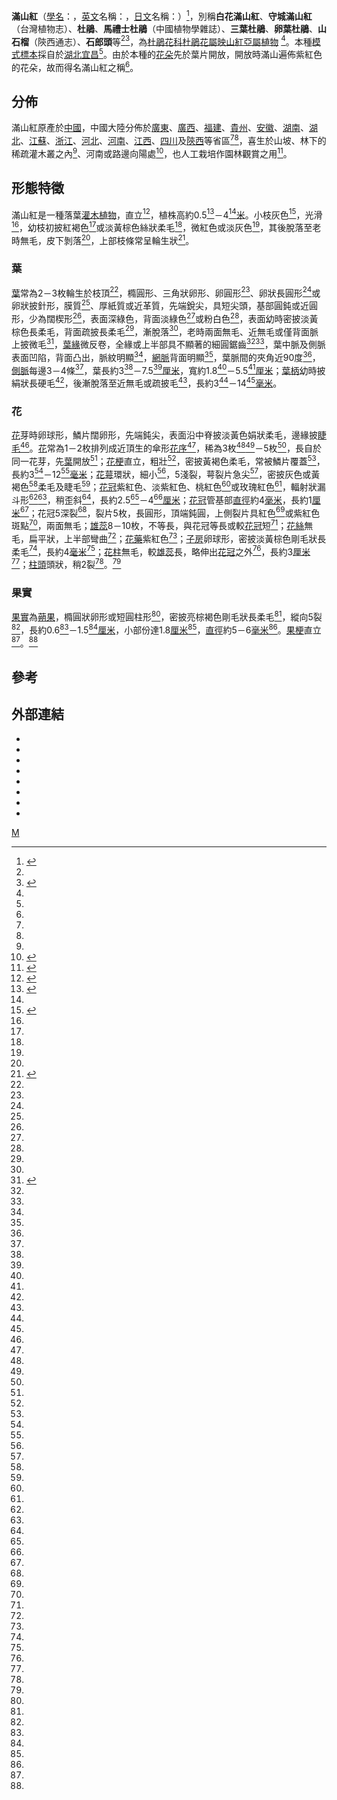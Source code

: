 {{noteTA
|1=zh-hans:厘米;zh-hk:厘米;zh-tw:公分;
|2=zh-hans:毫米;zh-hk:毫米;zh-tw:公釐;
}}
{{Speciesbox
| genus = Rhododendron 
| subgenus = Tsutsusi
| species = mariesii
| binomial_authority = Hemsl. & E. H. Wilson<ref name="ars">{{cite encyclopedia | encyclopedia=美國種質資源信息網路 |publisher=美國農業部 | title=Rhododendron mariesii Hemsl. & E. H. Wilson | volume= | pages=|url=http://www.ars-grin.gov/cgi-bin/npgs/html/taxon.pl?31439}}</ref>
| synonyms = 
* ''Rhododendron daiyuenshanicum'' <small>   P.C. Tam</small>  
* ''Rhododendron daiyunicum'' <small>   P.C. Tam</small>  
* ''Rhododendron farrerae'' <small>   var. mediocre Diels</small>  
* ''Rhododendron farrerae '' <small>  var. weyrichii Diels</small>  
* ''Rhododendron gnaphalocarpum '' <small>  Hayata</small>  
* ''Rhododendron shojoense '' <small>  Hayata</small> 
* ''Rhododendron umbelliferum '' <small>  H. Lév. </small><ref>{{cite web  |url=http://www.theplantlist.org/tpl/record/tro-12305056  |title=Rhododendron mariesii Hemsl. & E.H. Wilson  |publisher=The Plant List  |access-date=2011-12-05  |archive-date=2020-10-27  |archive-url=https://web.archive.org/web/20201027035914/http://www.theplantlist.org/tpl/record/tro-12305056  |dead-url=no  }}</ref><ref name="自然標本館">{{cite encyclopedia | encyclopedia=中國自然標本館 NM 物種信息卡  | title= Rhododendron mariesii Hemsl. et Wils. 滿山紅 |url=http://www.nature-museum.net/17696.spid}}</ref>
}}

'''滿山紅'''（[[學名|學名]]：''{{lang|la|Rhododendron mariesii}}''，[[英文|英文]]名稱：''{{lang|en|Maries azalea}}''，[[日文|日文]]名稱：''{{lang|ja|ロドデントロンマリエシイ }}''）<ref name="花博公園">{{cite web| url=http://www.taipei-expopark.tw/ct.asp?xItem=90949&ctNode=7368&mp=3| title=守城滿山紅| publisher=花博期間園藝植栽資料庫}}{{dead link|date=2018年3月 |bot=InternetArchiveBot |fix-attempted=yes }}</ref>，別稱'''白花滿山紅'''、'''守城滿山紅'''（台灣植物志）、'''杜鵑'''、'''馬禮士杜鵑'''（中國植物學雜誌）、'''三葉杜鵑'''、'''卵葉杜鵑'''、'''山石榴'''（陝西通志）、'''石郎頭'''等<ref name="自然標本館"/><ref name="中國">{{cite encyclopedia| title=滿山紅| encyclopedia=中國植物誌| volume=57(2)| pages=372| url=http://v2.cvh.org.cn/zhiwuzhi/page/57(2)/372.PDF}}{{dead link|date=2018年3月 |bot=InternetArchiveBot |fix-attempted=yes }}</ref>，為[[杜鵑花科|杜鵑花科]][[杜鵑花屬|杜鵑花屬]][[映山紅亞屬|映山紅亞屬]][[植物|植物]] <ref name="自然標本館"/>。本種[[模式標本|模式標本]]採自於[[湖北|湖北]][[宜昌|宜昌]]<ref name="中國"/>。由於本種的[[花朵|花朵]]先於葉片開放，開放時滿山遍佈紫紅色的花朵，故而得名滿山紅之稱<ref name="花博公園"/>。

==分佈==
滿山紅原產於[[中國|中國]]，中國大陸分佈於[[廣東|廣東]]、[[廣西|廣西]]、[[福建|福建]]、[[貴州|貴州]]、[[安徽|安徽]]、[[湖南|湖南]]、[[湖北|湖北]]、[[江蘇|江蘇]]、[[浙江|浙江]]、[[河北|河北]]、[[河南|河南]]、[[江西|江西]]、[[四川|四川]]及[[陝西|陝西]]等省區<ref name="ars"/><ref name="中國"/>，喜生於山坡、林下的稀疏灌木叢之內<ref name="中國"/>、河南或路邊向陽處<ref name="福建">{{cite encyclopedia| title=滿山紅| encyclopedia=福建植物誌| volume=4| pages=232-233| url=http://v2.cvh.org.cn/difangzhi/fujian/page/4/232.pdf}}{{dead link|date=2018年3月 |bot=InternetArchiveBot |fix-attempted=yes }}</ref>，也人工栽培作園林觀賞之用<ref name="河南">{{cite encyclopedia| title=滿山紅| encyclopedia=河南植物誌| volume=3| pages=196| url=http://v2.cvh.org.cn/difangzhi/henan/page/3/196.pdf}}{{dead link|date=2018年3月 |bot=InternetArchiveBot |fix-attempted=yes }}</ref>。

==形態特徵==
滿山紅是一種落葉[[灌木|灌木]][[植物|植物]]，直立<ref name="貴州">{{cite encyclopedia| title=滿山紅| encyclopedia=貴州植物誌| volume=3| pages=235| url=http://v2.cvh.org.cn/difangzhi/guizhou/page/3/235.pdf}}{{dead link|date=2018年3月 |bot=InternetArchiveBot |fix-attempted=yes }}</ref>，植株高約0.5<ref name="秦嶺">{{cite encyclopedia| title=滿山紅| encyclopedia=秦嶺植物誌| volume=1(4)| pages=21-22| url=http://v2.cvh.org.cn/difangzhi/qinling/page/1(4)/021a.pdf}}{{dead link|date=2018年3月 |bot=InternetArchiveBot |fix-attempted=yes }}</ref>－4<ref name="中國"/>[[米_(單位)|米]]。小枝灰色<ref name="浙江">{{cite encyclopedia| title=滿山紅| encyclopedia=浙江植物誌| volume=5| pages=14| url=http://v2.cvh.org.cn/difangzhi/zhejiang/page/5/014.pdf}}{{dead link|date=2018年3月 |bot=InternetArchiveBot |fix-attempted=yes }}</ref>，光滑<ref name="花博公園"/>，幼枝初披紅褐色<ref name="福建"/>或淡黃棕色絲狀柔毛<ref name="河南"/>，微紅色或淡灰色<ref name="河南"/>，其後脫落至老時無毛，皮下剝落<ref name="秦嶺"/>，上部枝條常呈輪生狀<ref name="安徽">{{cite encyclopedia| title=滿山紅| encyclopedia=安徽植物誌| volume=4| pages=11| url=http://v2.cvh.org.cn/difangzhi/anhui/page/4/011.pdf}}{{dead link|date=2018年3月 |bot=InternetArchiveBot |fix-attempted=yes }}</ref>。

===葉===
[[葉|葉]]常為2－3枚輪生於枝頂<ref name="安徽"/>，橢圓形、三角狀卵形、卵圓形<ref name="安徽"/>、卵狀長圓形<ref name="河南"/>或卵狀披針形，膜質<ref name="河南"/>、厚紙質或近革質，先端銳尖，具短尖頭，基部圓鈍或近圓形，少為闊楔形<ref name="安徽"/>，表面深綠色，背面淡綠色<ref name="秦嶺"/>或粉白色<ref name="貴州"/>，表面幼時密披淡黃棕色長柔毛，背面疏披長柔毛<ref name="浙江"/>，漸脫落<ref name="安徽"/>，老時兩面無毛、近無毛或僅背面脈上披微毛<ref name="台灣">{{cite encyclopedia | title=Rhododendron mariesii  Hemsl. & Wilson 守城滿山紅 | encyclopedia=臺灣維管束植物簡誌 | volume=4 | pages=11 | url=http://subject.forest.gov.tw/species/vascular/4/book1/11.htm | access-date=2011-12-05 | archive-date=2016-03-04 | archive-url=https://web.archive.org/web/20160304141756/http://subject.forest.gov.tw/species/vascular/4/book1/11.htm | dead-url=no }}</ref>，[[葉緣|葉緣]]微反卷，全緣或上半部具不顯著的細圓鋸齒<ref name="安徽"/><ref name="浙江"/>，葉中脈及側脈表面凹陷，背面凸出，脈紋明顯<ref name="秦嶺"/>，[[網脈|網脈]]背面明顯<ref name="福建"/>，葉脈間的夾角近90度<ref name="中國"/>，[[側脈|側脈]]每邊3－4條<ref name="貴州"/>，葉長約3<ref name="河南"/>－7.5<ref name="中國"/>[[厘米|厘米]]，寬約1.8<ref name="河南"/>－5.5<ref name="浙江"/>[[厘米|厘米]]；[[葉柄|葉柄]]幼時披絹狀長硬毛<ref name="貴州"/>，後漸脫落至近無毛或疏披毛<ref name="浙江"/>，長約3<ref name="安徽"/>－14<ref name="福建"/>[[毫米|毫米]]。

===花===
[[花|花]]芽時卵球形，鱗片闊卵形，先端鈍尖，表面沿中脊披淡黃色娟狀柔毛，邊緣披[[睫毛|睫毛]]<ref name="中國"/>。[[花|花]]常為1－2枚排列成近頂生的傘形[[花序|花序]]<ref name="福建"/>，稀為3枚<ref name="安徽"/><ref name="貴州"/>－5枚<ref name="台灣"/>，長自於同一花芽，先[[葉|葉]]開放<ref name="河南"/>；[[花梗|花梗]]直立，粗壯<ref name="福建"/>，密披黃褐色柔毛，常被鱗片覆蓋<ref name="浙江"/>，長約3<ref name="安徽"/>－12<ref name="貴州"/>[[毫米|毫米]]；[[花萼|花萼]]環狀，細小<ref name="安徽"/>，5淺裂，萼裂片急尖<ref name="安徽"/>，密披灰色或黃褐色<ref name="貴州"/>柔毛及睫毛<ref name="浙江"/>；[[花冠|花冠]]紫紅色、淡紫紅色、桃紅色<ref name="花博公園"/>或玫瑰紅色<ref name="浙江"/>，輻射狀漏斗形<ref name="浙江"/><ref name="貴州"/>，稍歪斜<ref name="安徽"/>，長約2.5<ref name="福建"/>－4<ref name="浙江"/>[[厘米|厘米]]；[[花冠|花冠]]管基部[[直徑|直徑]]約4[[毫米|毫米]]，長約1[[厘米|厘米]]<ref name="中國"/>；花冠5深裂<ref name="秦嶺"/>，裂片5枚，長圓形，頂端鈍圓，上側裂片具紅色<ref name="河南"/>或紫紅色斑點<ref name="安徽"/>，兩面無毛；[[雄蕊|雄蕊]]8－10枚，不等長，與花冠等長或較[[花冠|花冠]]短<ref name="中國"/>；[[花絲|花絲]]無毛，扁平狀，上半部彎曲<ref name="安徽"/>；[[花藥|花藥]]紫紅色<ref name="中國"/>；[[子房|子房]]卵球形，密披淡黃棕色剛毛狀長柔毛<ref name="安徽"/>，長約4[[毫米|毫米]]<ref name="浙江"/>；[[花柱|花柱]]無毛，較[[雄蕊|雄蕊]]長，略伸出[[花冠|花冠]]之外<ref name="浙江"/>，長約3[[厘米|厘米]]<ref name="安徽"/>；[[柱頭|柱頭]]頭狀，稍2裂<ref name="秦嶺"/>。<ref name="中國"/>

===果實===
[[果實|果實]]為[[蒴果|蒴果]]，橢圓狀卵形或短圓柱形<ref name="安徽"/>，密披亮棕褐色剛毛狀長柔毛<ref name="安徽"/>，縱向5裂<ref name="貴州"/>，長約0.6<ref name="中國"/>－1.5<ref name="安徽"/>[[厘米|厘米]]，小部份達1.8[[厘米|厘米]]<ref name="中國"/>，[[直徑|直徑]]約5－6[[毫米|毫米]]<ref name="浙江"/>。[[果梗|果梗]]直立<ref name="安徽"/>。<ref name="中國"/>

==參考==
{{reflist|2}}

==外部連結==
{{refbegin|2}}
* {{zh-hans}}{{cite web | url=  http://www.zhiwutong.com/latin/Ericaceae/Rhododendron-mariesii-Hemsl-et-Wils.htm | title= 滿山紅 | publisher= 植物通 | accessdate=December 5, 2011}}
* {{zh-hans}}{{cite web | url= http://www.nature-museum.net/album/ShowSpAlbum.aspx?spid=17696 | title=滿山紅 Rhododendron mariesii  | publisher=中國自然標本館.CFH 物種相冊|accessdate=December 5, 2011}}
* {{cite web| url=http://www.ymsnp.gov.tw/nweb/6345.aspx?alttemplate=print| title=滿山紅杜鵑| publisher=陽明山國家公園| accessdate=December 5, 2011}}{{dead link|date=2018年3月 |bot=InternetArchiveBot |fix-attempted=yes }}
* {{cite web| url= http://www.hast.biodiv.tw/Taxon/speciesDetailC.aspx?speciesID=4794| title= Rhododendron mariesii Hemsl. & Wilson| publisher= 臺灣本土植物資料庫| accessdate= December 5, 2011| archive-url= https://web.archive.org/web/20160305081234/http://www.hast.biodiv.tw/Taxon/speciesDetailC.aspx?speciesID=4794| archive-date= 2016-03-05| dead-url= yes}}
* {{cite web| url=http://rhododendron.network.com.tw/discourse03.asp| title=守城滿山紅| publisher=台灣行政院農業委員會林務局，杜鵑花廊道| accessdate=December 5, 2011| deadurl=yes| archiveurl=https://web.archive.org/web/20120119074503/http://rhododendron.network.com.tw/discourse03.asp| archivedate=2012年1月19日}}
* {{cite web | url= http://tai2.ntu.edu.tw/specimen/species-specimen.php?folderID=503%20005%2013%200&display=pic | title= Rhododendron mariesii Hemsl. & Wilson守城滿山紅 | publisher= 台灣植物資訊整合查詢系統，植物數位標本 | accessdate= December 5, 2011 | archive-date= 2016-03-05 | archive-url= https://web.archive.org/web/20160305030342/http://tai2.ntu.edu.tw/specimen/species-specimen.php?folderID=503%20005%2013%200&display=pic | dead-url= no }}
* {{cite web| url=http://fushan.tfri.gov.tw/Query_detail.php?id=495| title=Rhododendron mariesii Hemsl. a Wilson| publisher=福山植物園| accessdate=December 5, 2011}}{{dead link|date=2018年3月 |bot=InternetArchiveBot |fix-attempted=yes }}
* {{cite web | url= http://plant.climb.com.tw/modules/mediawiki/index.php/Rhododendron_mariesii | title= Rhododendron mariesii | publisher= 山羊百科 | accessdate= December 5, 2011 | archive-date= 2020-11-27 | archive-url= https://web.archive.org/web/20201127193458/http://plant.climb.com.tw/modules/mediawiki/index.php/Rhododendron_mariesii | dead-url= no }}
{{refend}}

{{Taxonbar}}
[[Category:杜鹃花属|M]]